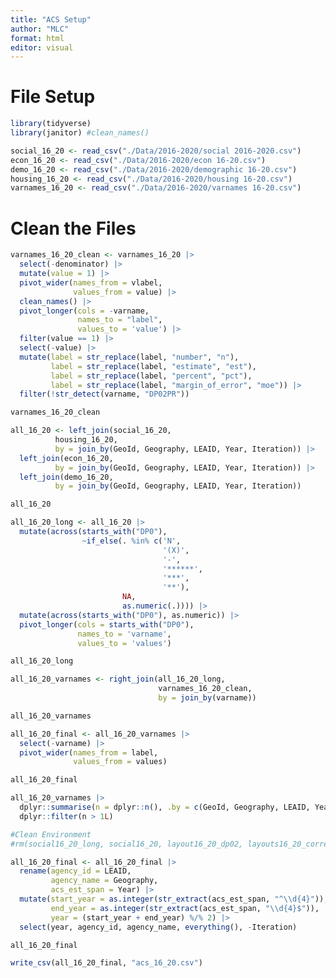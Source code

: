 ```yaml
---
title: "ACS Setup"
author: "MLC"
format: html
editor: visual
---
```


# File Setup

```r
library(tidyverse) 
library(janitor) #clean_names()
```

```r
social_16_20 <- read_csv("./Data/2016-2020/social 2016-2020.csv")
econ_16_20 <- read_csv("./Data/2016-2020/econ 16-20.csv")
demo_16_20 <- read_csv("./Data/2016-2020/demographic 16-20.csv")
housing_16_20 <- read_csv("./Data/2016-2020/housing 16-20.csv")
varnames_16_20 <- read_csv("./Data/2016-2020/varnames 16-20.csv")
```

# Clean the Files

```r
varnames_16_20_clean <- varnames_16_20 |> 
  select(-denominator) |> 
  mutate(value = 1) |> 
  pivot_wider(names_from = vlabel, 
              values_from = value) |> 
  clean_names() |> 
  pivot_longer(cols = -varname, 
               names_to = "label", 
               values_to = 'value') |>
  filter(value == 1) |> 
  select(-value) |> 
  mutate(label = str_replace(label, "number", "n"), 
         label = str_replace(label, "estimate", "est"),
         label = str_replace(label, "percent", "pct"),
         label = str_replace(label, "margin_of_error", "moe")) |> 
  filter(!str_detect(varname, "DP02PR"))

varnames_16_20_clean
```

```r
all_16_20 <- left_join(social_16_20, 
          housing_16_20, 
          by = join_by(GeoId, Geography, LEAID, Year, Iteration)) |> 
  left_join(econ_16_20, 
          by = join_by(GeoId, Geography, LEAID, Year, Iteration)) |> 
  left_join(demo_16_20, 
          by = join_by(GeoId, Geography, LEAID, Year, Iteration))

all_16_20
```

```r
all_16_20_long <- all_16_20 |>
  mutate(across(starts_with("DP0"), 
                ~if_else(. %in% c('N', 
                                  '(X)', 
                                  '-', 
                                  '******', 
                                  '***', 
                                  '**'), 
                         NA, 
                         as.numeric(.)))) |>
  mutate(across(starts_with("DP0"), as.numeric)) |> 
  pivot_longer(cols = starts_with("DP0"),
               names_to = 'varname',
               values_to = 'values')

all_16_20_long
```

```r
all_16_20_varnames <- right_join(all_16_20_long, 
                                 varnames_16_20_clean, 
                                 by = join_by(varname)) 

all_16_20_varnames
```

```r
all_16_20_final <- all_16_20_varnames |> 
  select(-varname) |> 
  pivot_wider(names_from = label, 
              values_from = values) 

all_16_20_final

all_16_20_varnames |>
  dplyr::summarise(n = dplyr::n(), .by = c(GeoId, Geography, LEAID, Year, Iteration, label)) |>
  dplyr::filter(n > 1L)

#Clean Environment
#rm(social16_20_long, social16_20, layout16_20_dp02, layouts16_20_corrected, layouts16_20)
```

```r
all_16_20_final <- all_16_20_final |> 
  rename(agency_id = LEAID, 
         agency_name = Geography, 
         acs_est_span = Year) |>
  mutate(start_year = as.integer(str_extract(acs_est_span, "^\\d{4}")), 
         end_year = as.integer(str_extract(acs_est_span, "\\d{4}$")), 
         year = (start_year + end_year) %/% 2) |> 
  select(year, agency_id, agency_name, everything(), -Iteration)

all_16_20_final

write_csv(all_16_20_final, "acs_16_20.csv")
```
